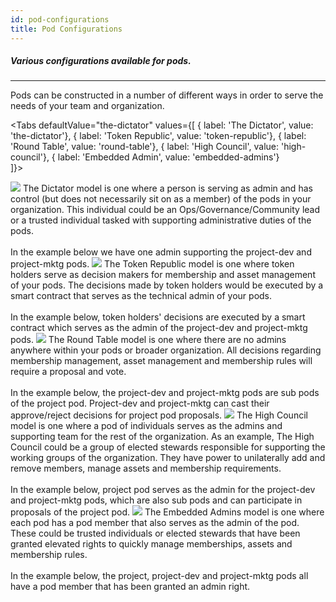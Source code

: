 ```yaml
---
id: pod-configurations
title: Pod Configurations
---
```



<!-- Import pod configuration images -->


##### Various configurations available for pods.
---


Pods can be constructed in a number of different ways in order to serve the needs of your team and organization.


<Tabs
  defaultValue="the-dictator"
  values={[
    { label: 'The Dictator', value: 'the-dictator'},
    { label: 'Token Republic', value: 'token-republic'},
    { label: 'Round Table', value: 'round-table'},
    { label: 'High Council', value: 'high-council'},
    { label: 'Embedded Admin', value: 'embedded-admins'}    
  ]}>

  <TabItem value="the-dictator">
   <img src={dictator} />
The Dictator model is one where a person is serving as admin and has control (but does not necessarily sit on as a member) of the pods in your organization. This individual could be an Ops/Governance/Community lead or a trusted individual tasked with supporting administrative duties of the pods.
<br/><br/>
In the example below we have one admin supporting the project-dev and project-mktg pods.   
  </TabItem>
  <TabItem value="token-republic">
   <img src={tokenRepublic} />
The Token Republic model is one where token holders serve as decision makers for membership and asset management of your pods. The decisions made by token holders would be executed by a smart contract that serves as the technical admin of your pods.
<br/><br/>
In the example below, token holders' decisions are executed by a smart contract which serves as the admin of the project-dev and project-mktg pods.
  </TabItem>
  <TabItem value="round-table">
   <img src={roundTable} />
The Round Table model is one where there are no admins anywhere within your pods or broader organization. All decisions regarding membership management, asset management and membership rules will require a proposal and vote.
<br/><br/>
In the example below, the project-dev and project-mktg pods are sub pods of the project pod. Project-dev and project-mktg can cast their approve/reject decisions for project pod proposals.
  </TabItem>
  <TabItem value="high-council">
   <img src={highCouncil} />
The High Council model is one where a pod of individuals serves as the admins and supporting team for the rest of the organization. As an example, The High Council could be a group of elected stewards responsible for supporting the working groups of the organization. They have power to unilaterally add and remove members, manage assets and membership requirements.
<br/><br/>
In the example below, project pod serves as the admin for the project-dev and project-mktg pods, which are also sub pods and can participate in proposals of the project pod.
  </TabItem>
  <TabItem value="embedded-admins">
   <img src={embeddedAdmins} />
The Embedded Admins model is one where each pod has a pod member that also serves as the admin of the pod. These could be trusted individuals or elected stewards that have been granted elevated rights to quickly manage memberships, assets and membership rules. 
<br/><br/>
In the example below, the project, project-dev and project-mktg pods all have a pod member that has been granted an admin right.   
  </TabItem>

</Tabs>
